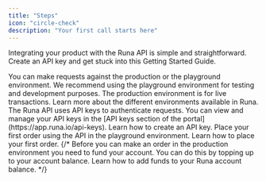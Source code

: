 ```yaml
---
title: "Steps"
icon: "circle-check"
description: "Your first call starts here"
---
```


Integrating your product with the Runa API is simple and straightforward. Create an API key and get stuck into this Getting Started Guide.

<Steps>
  <Step title="Choose an environment">
    You can make requests against the production or the playground environment. We recommend using the playground environment for testing and development purposes. The production environment is for live transactions.
    <Card horizontal title='Environments' icon='tree' href='/getting-started/environments'>
      Learn more about the different environments available in Runa.
    </Card>
  </Step>
  <Step title="Create an API key">
    The Runa API uses API keys to authenticate requests. You can view and manage your API keys in the [API keys section of the portal](https://app.runa.io/api-keys).
    <Card horizontal title='Creating an API key' icon='key' href='/getting-started/api-key'>
      Learn how to create an API key.
    </Card>
  </Step>
  <Step title="Make your first playground order">
    Place your first order using the API in the playground environment.
    <Card horizontal title='Making your first order' icon='paper-plane-top' href='/getting-started/first-order/which-mode'>
      Learn how to place your first order.
    </Card>
  </Step>
  {/* <Step title="Moving to production">
    Before you can make an order in the production environment you need to fund your account. You can do this by topping up to your account balance.
    <Card horizontal title='Topping up your balance' icon='credit-card' href='/getting-started/topping-up'>
      Learn how to add funds to your Runa account balance.
    </Card>
  </Step> */}
</Steps>
